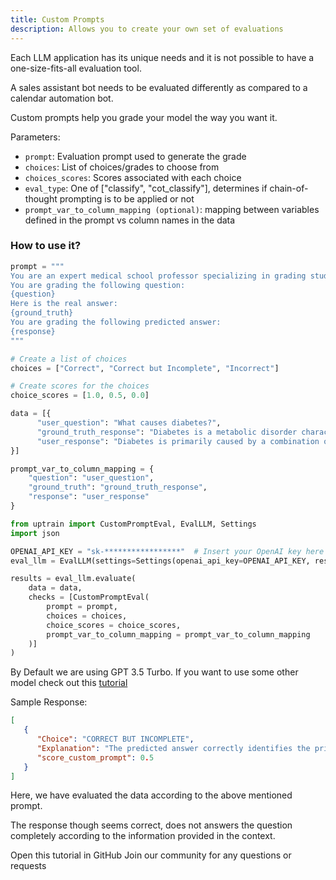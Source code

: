 ```yaml
---
title: Custom Prompts
description: Allows you to create your own set of evaluations
---
```


Each LLM application has its unique needs and it is not possible to have a one-size-fits-all evaluation tool. 

A sales assistant bot needs to be evaluated differently as compared to a calendar automation bot. 

Custom prompts help you grade your model the way you want it.


Parameters:
- `prompt`:	Evaluation prompt used to generate the grade
- `choices`:	List of choices/grades to choose from
- `choices_scores`:	Scores associated with each choice
- `eval_type`:	One of ["classify", "cot_classify"], determines if chain-of-thought prompting is to be applied or not
- `prompt_var_to_column_mapping (optional)`: mapping between variables defined in the prompt vs column names in the data

### How to use it?

```python
prompt = """
You are an expert medical school professor specializing in grading students' answers to questions.
You are grading the following question:
{question}
Here is the real answer:
{ground_truth}
You are grading the following predicted answer:
{response}
"""

# Create a list of choices
choices = ["Correct", "Correct but Incomplete", "Incorrect"]

# Create scores for the choices
choice_scores = [1.0, 0.5, 0.0]

data = [{
      "user_question": "What causes diabetes?",
      "ground_truth_response": "Diabetes is a metabolic disorder characterized by high blood sugar levels. It is primarily caused by a combination of genetic and environmental factors, including obesity and lack of physical activity.",
      "user_response": "Diabetes is primarily caused by a combination of genetic and environmental factors, including obesity and lack of physical activity."
}]

prompt_var_to_column_mapping = {
    "question": "user_question",
    "ground_truth": "ground_truth_response",
    "response": "user_response"
}

from uptrain import CustomPromptEval, EvalLLM, Settings
import json

OPENAI_API_KEY = "sk-*****************"  # Insert your OpenAI key here
eval_llm = EvalLLM(settings=Settings(openai_api_key=OPENAI_API_KEY, response_format={"type":"json_object"}))

results = eval_llm.evaluate(
    data = data,
    checks = [CustomPromptEval(
        prompt = prompt,
        choices = choices,
        choice_scores = choice_scores,
        prompt_var_to_column_mapping = prompt_var_to_column_mapping
    )]
)    
```
<Info>By Default we are using GPT 3.5 Turbo. If you want to use some other model check out this [tutorial](https://github.com/uptrain-ai/uptrain/blob/main/examples/open_source_evaluator_tutorial.ipynb)</Info>

Sample Response:
```json
[
   {
      "Choice": "CORRECT BUT INCOMPLETE",
      "Explanation": "The predicted answer correctly identifies the primary causes of diabetes as genetic and environmental factors, including obesity and lack of physical activity. However, it does not mention that diabetes is a metabolic disorder characterized by high blood sugar levels, which is an important aspect of the real answer.",
      "score_custom_prompt": 0.5
   }
]
```
Here, we have evaluated the data according to the above mentioned prompt.

The response though seems correct, does not answers the question completely according to the information provided in the context. 

<CardGroup cols={2}>
  <Card
    title="Tutorial"
    href="https://github.com/uptrain-ai/uptrain/blob/main/examples/checks/custom/writing_custom_evals.ipynb"
    icon="github"
    color="#808080"
  >
    Open this tutorial in GitHub
  </Card>
  <Card
    title="Have Questions?"
    href="https://join.slack.com/t/uptraincommunity/shared_invite/zt-1yih3aojn-CEoR_gAh6PDSknhFmuaJeg"
    icon="slack"
    color="#808080"
  >
    Join our community for any questions or requests
  </Card>
</CardGroup>